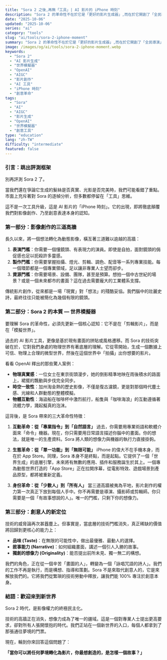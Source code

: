 ```yaml
---
title: "Sora 2 之後,再無「工具」| AI 影片的 iPhone 時刻"
description: "Sora 2 的革命性不在於它是「更好的影片生成器」,而在於它開創了「全民導演」時代,是 AI 影片的「iPhone 時刻」。本文深度剖析其如何拆除創意高牆,並重新定義未來創意工作者的價值。"
date: "2025-10-06"
updated: "2025-10-06"
series: "ai"
category: "tools"
slug: "ai/tools/sora-2-iphone-moment"
summary: "Sora 2 的革命性不在於它是「更好的影片生成器」,而在於它開創了「全民導演」時代,是 AI 影片的「iPhone 時刻」。本文深度剖析其如何拆除創意高牆,並重新定義未來創意工作者的價值。"
image: /images/og/ai/tools/sora-2-iphone-moment.webp
keywords:
  - "Sora 2"
  - "AI 影片生成"
  - "世界模擬器"
  - "OpenAI"
  - "AIGC"
  - "影片創作"
  - "AI 工具"
  - "iPhone 時刻"
  - "創意革命"
tags:
  - "Sora"
  - "AI"
  - "AIGC"
  - "影片生成"
  - "OpenAI"
  - "世界模擬器"
  - "創意工具"
type: "education"
lang: "zh-TW"
difficulty: "intermediate"
featured: false
---
```


### 引言：跳出評測框架

別再評測 Sora 2 了。

當我們還在爭論它生成的髮絲是否真實、光影是否完美時，我們可能看錯了重點。市面上充斥著對 Sora 的逐幀分析，但多數都停留在「工具」思維。

這不是一次工具升級，這是 AI 影片的「iPhone 時刻」。它的出現，即將徹底顛覆我們對影像創作、乃至創意表達本身的認知。

### 第一部分：影像創作的三道高牆

長久以來，將一個想法轉化為動態影像，橫亙著三道難以逾越的高牆：

1.  **表演門檻**：你需要一個懂鏡頭、有表現力的演員。即使是自拍，面對鏡頭的侷促感也足以扼殺許多靈感。
2.  **製作門檻**：你需要掌握拍攝、燈光、剪輯、調色、配音等一系列專業技能。每一個環節都是一個專業領域，足以讓非專業人士望而卻步。
3.  **資源門檻**：你需要場景、設備、團隊，甚至是預算。想拍一個中古世紀的場景？或是一個未來都市的畫面？這在過去需要龐大的工業體系支撐。

傳統影片創作，從來都是一場「現實」對「想法」的殘酷妥協。我們腦中的壯麗史詩，最終往往只能被簡化為幾個有限的鏡頭。

### 第二部分：Sora 2 的本質 — 世界模擬器

要理解 Sora 的革命性，必須先更新一個核心認知：它不是在「剪輯影片」，而是在「模擬世界」。

過去的 AI 影片工具，更像是基於現有畫面的拼貼或風格遷移。而 Sora 的技術突破在於，它對我們身處的物理世界有著底層的理解。它從零開始，生成一個數據上可信、物理上合理的微型世界，然後在這個世界中「拍攝」出你想要的影片。

看看 OpenAI 釋出的那些驚人案例：

-   **物理真實感**：一位女士在東京街頭漫步，她的倒影精準地映在雨後積水的路面上，裙擺的飄動與步伐完全同步。
-   **時空一致性**：加州淘金熱的歷史影像，不僅是復古濾鏡，更是對那個時代塵土感、光線和人群動態的整體模擬。
-   **物體互動性**：海盜船在咖啡杯中激烈航行，船隻與「咖啡海浪」的互動遵循著流體力學，濺起擬真的泡沫。

這背後，是 Sora 帶來的三大革命性特徵：

1.  **互動革命：從「專業指令」到「自然語言」**
    過去，你需要用專業術語和軟體介面來「命令」機器。現在，你只需要用日常語言描述你腦中的畫面。你的想法，就是唯一的生產資料。Sora 將人類的想像力與機器的執行力直接掛鉤。

2.  **生態革命：從「單一功能」到「無限可能」**
    iPhone 的偉大不在手機本身，而在於 App Store。同理，Sora 本身不是終點，而是起點。它提供了一個「世界生成」的底層引擎，未來將有無數的應用、插件和服務誕生於其上。一個專為動態世界打造的「App Store」正在拉開序幕，從電影特效、遊戲場景到產品原型，都將被重新定義。

3.  **身份革命：從「少數人」到「所有人」**
    當三道高牆被夷為平地，影片創作的權力第一次真正下放到每個人手中。你不再需要是導演、攝影師或剪輯師。你只需要是一個「有故事想說的人」。唯一的門檻，只剩下你的想像力。

### 第三部分：創意人的新定位

技術的威脅論再次甚囂塵上。但事實是，當底層的技術門檻消失，真正稀缺的價值將回歸到更核心的能力上：

-   **品味 (Taste)**：在無限的可能性中，做出最優雅、最動人的選擇。
-   **敘事能力 (Narrative)**：如何組織畫面，講述一個引人入勝的故事。
-   **獨創的想像力 (Originality)**：能否提出前所未見、獨一無二的構想。

我們的角色，正在從一個辛苦「畫圖的人」，轉變為一個「詠唱咒語的詩人」。我們的工作不再是執行，而是構想、指導和策劃。Sora 不是來取代創意人的，它是來解放我們的。它將我們從繁瑣的技術勞動中釋放，讓我們能 100% 專注於創意本身。

### 結語：歡迎來到新世界

Sora 2 時代，是影像權力的終極民主化。

技術的高牆正在消失，想像力成為了唯一的疆域。這是一個對專業人士提出更高要求，卻對所有人張開懷抱的時代。我們正站在一個新世界的入口，每個人都拿到了那張通往夢境的門票。

現在，輪到你來回答這個問題了：

**「當你可以將任何夢境轉化為影片，你最想創造的，是怎樣一個故事？」**

